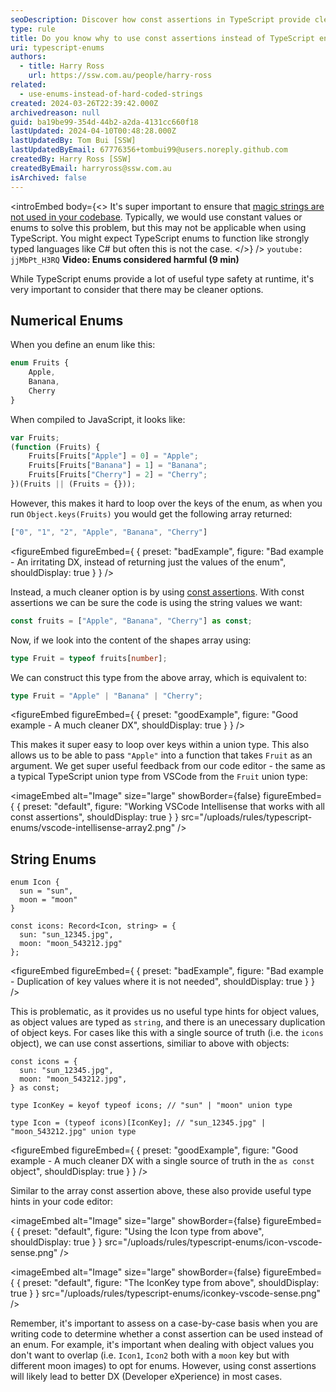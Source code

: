 ```yaml
---
seoDescription: Discover how const assertions in TypeScript provide cleaner type safety and developer experience compared to traditional enums.
type: rule
title: Do you know why to use const assertions instead of TypeScript enums?
uri: typescript-enums
authors:
  - title: Harry Ross
    url: https://ssw.com.au/people/harry-ross
related:
  - use-enums-instead-of-hard-coded-strings
created: 2024-03-26T22:39:42.000Z
archivedreason: null
guid: ba19be99-354d-44b2-a2da-4131cc660f18
lastUpdated: 2024-04-10T00:48:28.000Z
lastUpdatedBy: Tom Bui [SSW]
lastUpdatedByEmail: 67776356+tombui99@users.noreply.github.com
createdBy: Harry Ross [SSW]
createdByEmail: harryross@ssw.com.au
isArchived: false
---
```

<introEmbed
  body={<>
It's super important to ensure that [magic strings are not used in your codebase](/use-enums-instead-of-hard-coded-strings/). Typically, we would use constant values or enums to solve this problem, but this may not be applicable when using TypeScript. You might expect TypeScript enums to function like strongly typed languages like C# but often this is not the case.
  </>}
/>
`youtube: jjMbPt_H3RQ`
**Video: Enums considered harmful (9 min)**

While TypeScript enums provide a lot of useful type safety at runtime, it's very important to consider that there may be cleaner options.

## Numerical Enums

When you define an enum like this:

```ts
enum Fruits {
    Apple,
    Banana,
    Cherry
}
```

When compiled to JavaScript, it looks like:

```js
var Fruits;
(function (Fruits) {
    Fruits[Fruits["Apple"] = 0] = "Apple";
    Fruits[Fruits["Banana"] = 1] = "Banana";
    Fruits[Fruits["Cherry"] = 2] = "Cherry";
})(Fruits || (Fruits = {}));
```

However, this makes it hard to loop over the keys of the enum, as when you run `Object.keys(Fruits)` you would get the following array returned:

```ts
["0", "1", "2", "Apple", "Banana", "Cherry"]
```

<figureEmbed figureEmbed={ {
  preset: "badExample",
  figure: "Bad example - An irritating DX, instead of returning just the values of the enum",
  shouldDisplay: true
} } />


Instead, a much cleaner option is by using [const assertions](https://www.typescriptlang.org/docs/handbook/release-notes/typescript-3-4.html#const-assertions). With const assertions we can be sure the code is using the string values we want:

```ts
const fruits = ["Apple", "Banana", "Cherry"] as const;
```

Now, if we look into the content of the shapes array using:

```ts
type Fruit = typeof fruits[number];
```

We can construct this type from the above array, which is equivalent to:

```ts
type Fruit = "Apple" | "Banana" | "Cherry";
```

<figureEmbed figureEmbed={ {
  preset: "goodExample",
  figure: "Good example - A much cleaner DX",
  shouldDisplay: true
} } />


This makes it super easy to loop over keys within a union type. This also allows us to be able to pass `"Apple"` into a function that takes `Fruit` as an argument. We get super useful feedback from our code editor - the same as a typical TypeScript union type from VSCode from the `Fruit` union type:


<imageEmbed
  alt="Image"
  size="large"
  showBorder={false}
  figureEmbed={ {
    preset: "default",
    figure: "Working VSCode Intellisense that works with all const assertions",
    shouldDisplay: true
  } }
  src="/uploads/rules/typescript-enums/vscode-intellisense-array2.png"
/>

## String Enums

```tsx
enum Icon {
  sun = "sun",
  moon = "moon"
}

const icons: Record<Icon, string> = {
  sun: "sun_12345.jpg",
  moon: "moon_543212.jpg"
};
```

<figureEmbed figureEmbed={ {
  preset: "badExample",
  figure: "Bad example - Duplication of key values where it is not needed",
  shouldDisplay: true
} } />


This is problematic, as it provides us no useful type hints for object values, as object values are typed as `string`, and there is an unecessary duplication of object keys. For cases like this with a single source of truth (i.e. the `icons` object), we can use const assertions, similiar to above with objects:

```tsx
const icons = {
  sun: "sun_12345.jpg",
  moon: "moon_543212.jpg",
} as const;

type IconKey = keyof typeof icons; // "sun" | "moon" union type

type Icon = (typeof icons)[IconKey]; // "sun_12345.jpg" | "moon_543212.jpg" union type
```

<figureEmbed figureEmbed={ {
  preset: "goodExample",
  figure: "Good example - A much cleaner DX with a single source of truth in the `as const` object",
  shouldDisplay: true
} } />


Similar to the array const assertion above, these also provide useful type hints in your code editor:


<imageEmbed
  alt="Image"
  size="large"
  showBorder={false}
  figureEmbed={ {
    preset: "default",
    figure: "Using the Icon type from above",
    shouldDisplay: true
  } }
  src="/uploads/rules/typescript-enums/icon-vscode-sense.png"
/>


<imageEmbed
  alt="Image"
  size="large"
  showBorder={false}
  figureEmbed={ {
    preset: "default",
    figure: "The IconKey type from above",
    shouldDisplay: true
  } }
  src="/uploads/rules/typescript-enums/iconkey-vscode-sense.png"
/>

Remember, it's important to assess on a case-by-case basis when you are writing code to determine whether a const assertion can be used instead of an enum. For example, it's important when dealing with object values you don't want to overlap (i.e. `Icon1`, `Icon2` both with a `moon` key but with different moon images) to opt for enums. However, using const assertions will likely lead to better DX (Developer eXperience) in most cases.
